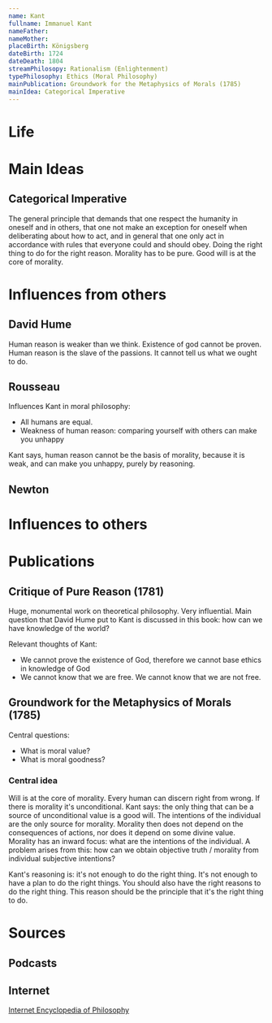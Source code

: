 ```yaml
---
name: Kant
fullname: Immanuel Kant
nameFather:
nameMother: 
placeBirth: Königsberg
dateBirth: 1724
dateDeath: 1804
streamPhilosopy: Rationalism (Enlightenment)
typePhilosophy: Ethics (Moral Philosophy)
mainPublication: Groundwork for the Metaphysics of Morals (1785)
mainIdea: Categorical Imperative
---
```


# Life

# Main Ideas

## Categorical Imperative
The general principle that demands that one respect the humanity in oneself and in others, that one not make an exception for oneself when deliberating about how to act, and in general that one only act in accordance with rules that everyone could and should obey.
Doing the right thing to do for the right reason. Morality has to be pure. 
Good will is at the core of morality.

# Influences from others

## David Hume
Human reason is weaker than we think.
Existence of god cannot be proven.
Human reason is the slave of the passions. It cannot tell us what we ought to do. 


## Rousseau
Influences Kant in moral philosophy: 
- All humans are equal. 
- Weakness of human reason: comparing yourself with others can make you unhappy

Kant says, human reason cannot be the basis of morality, because it is weak, and can make you unhappy, purely by reasoning.

## Newton


# Influences to others


# Publications

## Critique of Pure Reason (1781)
Huge, monumental work on theoretical philosophy. Very influential. 
Main question that David Hume put to Kant is discussed in this book: how can we have knowledge of the world?

Relevant thoughts of Kant:
- We cannot prove the existence of God, therefore we cannot base ethics in knowledge of God
- We cannot know that we are free. We cannot know that we are not free. 

## Groundwork for the Metaphysics of Morals (1785)

Central questions:
- What is moral value?
- What is moral goodness?

### Central idea
Will is at the core of morality. Every human can discern right from wrong. If there is morality it's unconditional. Kant says: the only thing that can be a source of unconditional value is a good will. The intentions of the individual are the only source for morality.
Morality then does not depend on the consequences of actions, nor does it depend on some divine value. Morality has an inward focus: what are the intentions of the individual. A problem arises from this: how can we obtain objective truth / morality from individual subjective intentions?

Kant's reasoning is: it's not enough to do the right thing. It's not enough to have a plan to do the right things. You should also have the right reasons to do the right thing. This reason should be the principle that it's the right thing to do. 

# Sources

## Podcasts

## Internet
[Internet Encyclopedia of Philosophy](https://iep.utm.edu/kantview/)